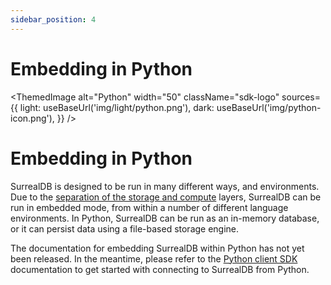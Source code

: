 ```yaml
---
sidebar_position: 4
---
```



# Embedding in Python

<ThemedImage
  alt="Python"
  width="50"
  className="sdk-logo"
  sources={{
    light: useBaseUrl('img/light/python.png'),
    dark: useBaseUrl('img/python-icon.png'),
  }}
/>

# Embedding in Python

SurrealDB is designed to be run in many different ways, and environments. Due to the [separation of the storage and compute](/docs/1.2.x/introduction/architecture) layers, SurrealDB can be run in embedded mode, from within a number of different language environments. In Python, SurrealDB can be run as an in-memory database, or it can persist data using a file-based storage engine. 

The documentation for embedding SurrealDB within Python has not yet been released. In the meantime, please refer to the [Python client SDK](/docs/1.2.x/integration/sdks/python) documentation to get started with connecting to SurrealDB from Python.